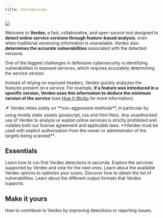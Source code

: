 ```yaml
---
title: Introduction
---
```


<Frame>
  <img src="/images/screenshot.png" />
</Frame>

Welcome to **Verdex**, a fast, collaborative, and open-source tool designed to 
**detect online service versions through feature-based analysis**,
even when traditional versioning information is unavailable. 
Verdex also **determines the accurate vulnerabilities** associated with the detected versions.

One of the biggest challenges in defensive cybersecurity is identifying vulnerabilities in exposed services, 
which requires accurately determining the service version.

Instead of relying on exposed headers, Verdex quickly analyzes the features present on a service. 
For example, **if a feature was introduced in a specific version, Verdex uses this information to deduce the 
minimum version of the service** (see [How It Works](/how-it-works) for more information).

<Note>
  🪶 Verdex relies solely on **non-aggressive methods**, in particular by using mostly static assets (javascript, css and html files).
</Note>

<Warning>
  Any unauthorized use of Verdex to analyze or exploit online services is strictly prohibited and violates both our license agreement and applicable laws. 
  **Verdex must be used with explicit authorization from the owner or administrator of the targets being scanned**.
</Warning>

## Essentials

<CardGroup cols={2}>
  <Card title="Quickstart" icon="wand-magic-sparkles" href="/quickstart">
    Learn how to run first Verdex detections in seconds.
  </Card>

  <Card title="Products" icon="crosshairs-simple" href="/essentials/products">
    Explore the services supported by Verdex and vote for the next ones.
  </Card>

  <Card title="Detection Options" icon="wrench" href="/essentials/options">
    Learn about the available Verdex options to optimize your scans.
  </Card>

  <Card title="Vulnerabilities" icon="light-emergency-on" href="/essentials/vulnerabilities">
    Discover how to obtain the list of vulnerabilities.
  </Card>

  <Card title="Output Formats" icon="right-from-bracket" href="/essentials/output">
    Learn about the different output formats that Verdex supports.
  </Card>
</CardGroup>

## Make it yours

<CardGroup cols={2}>
  <Card title="Contribute" icon="lightbulb" href="/contribute/introduction">
    How to contribute to Verdex by improving detections or reporting issues.
  </Card>
</CardGroup>